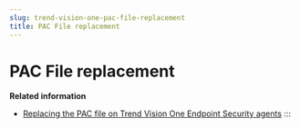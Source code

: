 ```yaml
---
slug: trend-vision-one-pac-file-replacement
title: PAC File replacement
---
```

# PAC File replacement

**Related information**

- [Replacing the PAC file on Trend Vision One Endpoint Security agents](replace-pac-file-agents.md "Change the proxy settings by replacing the PAC file in use in the Secure Access Module.")
:::

